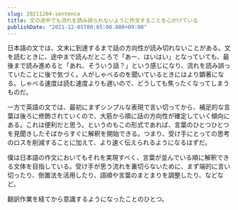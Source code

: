 ```yaml
---
slug: 20211204-sentence
title: 文の途中でも流れを読み誤られないように作文することを心がけている
publishDate: "2021-12-05T00:05:00.000+09:00"
---
```


日本語の文では、文末に到達するまで話の方向性が読み切れないことがある。文を読むときに、途中まで読んだところで「あー、はいはい」となっていても、最後まで読み進めると「あれ、そういう話？」という感じになり、流れを読み誤っていたことに後で気づく。人がしゃべるのを聞いているときにはより顕著になる。しゃべる速度は読む速度よりも遅いので、どうしても焦ったくなってしまうものだ。

一方で英語の文では、最初にまずシンプルな表現で言い切ってから、補足的な言葉は後ろに修飾されていくので、大筋から順に話の方向性が確定していく傾向にある。これは便利だと思う。というのもこの形式であれば、言葉のひとつひとつを見聞きしたそばからすぐに解釈を開始できる。つまり、受け手にとっての思考のロスを削減することに加えて、より速く伝えられるようになるはずだ。

僕は日本語の作文においてもそれを実現すべく、言葉が並んでいる順に解釈できる文体を目指している。受け手が思う流れを裏切らないために、まず端的に言い切ったり、倒置法を活用したり、語順や言葉のまとまりを調整したり、などなど。

翻訳作業を経てから意識するようになったことのひとつ。
